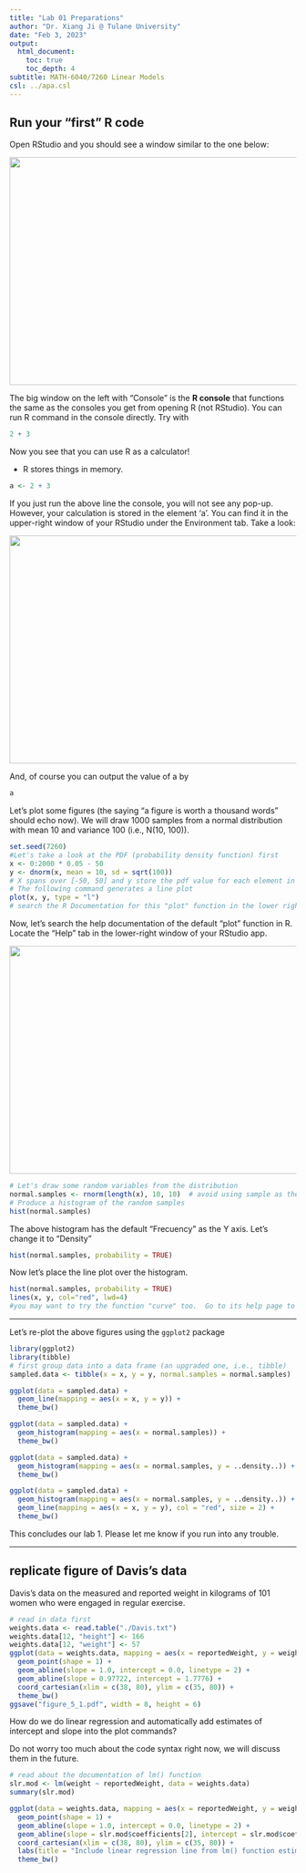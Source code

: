 ```yaml
---
title: "Lab 01 Preparations"
author: "Dr. Xiang Ji @ Tulane University"
date: "Feb 3, 2023"
output:
  html_document:
    toc: true
    toc_depth: 4  
subtitle: MATH-6040/7260 Linear Models
csl: ../apa.csl
---
```


## Run your "first" R code
Open RStudio and you should see a window similar to the one below:
<p align="center">
  <img src="./RStudio.png" height="400" width="800">
</p>

The big window on the left with "Console" is the **R console** that functions the same as the consoles you get from opening R (not RStudio).
You can run R command in the console directly.
Try with
```r
2 + 3
```

Now you see that you can use R as a calculator!

- R stores things in memory.
```r
a <- 2 + 3
```

If you just run the above line the console, you will not see any pop-up.
However, your calculation is stored in the element 'a'.
You can find it in the upper-right window of your RStudio under the Environment tab.
Take a look:
<p align="center">
  <img src="./RStudio_Environment.png" height="400" width="800">
</p>

And, of course you can output the value of a by
```r
a
```

Let's plot some figures (the saying "a figure is worth a thousand words" should echo now).
We will draw $1000$ samples from a normal distribution with mean $10$ and variance $100$ (i.e., N(10, 100)).

```r
set.seed(7260)
#Let's take a look at the PDF (probability density function) first
x <- 0:2000 * 0.05 - 50
y <- dnorm(x, mean = 10, sd = sqrt(100))
# X spans over [-50, 50] and y store the pdf value for each element in x.
# The following command generates a line plot
plot(x, y, type = "l")
# search the R Documentation for this "plot" function in the lower right window.
```

Now, let's search the help documentation of the default "plot" function in R.
Locate the "Help" tab in the lower-right window of your RStudio app.
<p align="center">
  <img src="./RStudio_Help.png" height="400" width="800">
</p>

```r
# Let's draw some random variables from the distribution
normal.samples <- rnorm(length(x), 10, 10)  # avoid using sample as the variable name because it's already used for a built-in function.  The bad behavior of R (python shares this overriding problem too)
# Produce a histogram of the random samples
hist(normal.samples)
```

The above histogram has the default "Frecuency" as the Y axis.  Let's change it to "Density"

```r
hist(normal.samples, probability = TRUE)
```

Now let's place the line plot over the histogram.

```r
hist(normal.samples, probability = TRUE)
lines(x, y, col="red", lwd=4)
#you may want to try the function "curve" too.  Go to its help page to find the usage.
```

-------------------------

Let's re-plot the above figures using the `ggplot2` package

```r
library(ggplot2)
library(tibble)
# first group data into a data frame (an upgraded one, i.e., tibble)
sampled.data <- tibble(x = x, y = y, normal.samples = normal.samples)

ggplot(data = sampled.data) +
  geom_line(mapping = aes(x = x, y = y)) +
  theme_bw()

ggplot(data = sampled.data) +
  geom_histogram(mapping = aes(x = normal.samples)) +
  theme_bw()

ggplot(data = sampled.data) +
  geom_histogram(mapping = aes(x = normal.samples, y = ..density..)) +
  theme_bw()

ggplot(data = sampled.data) +
  geom_histogram(mapping = aes(x = normal.samples, y = ..density..)) +
  geom_line(mapping = aes(x = x, y = y), col = "red", size = 2) +
  theme_bw()
```

This concludes our lab 1.  Please let me know if you run into any trouble.

-------------------------------------

## replicate figure of Davis's data

Davis's data on the measured and reported weight in kilograms of 101 women who were engaged in regular exercise.

```r
# read in data first
weights.data <- read.table("./Davis.txt")
weights.data[12, "height"] <- 166
weights.data[12, "weight"] <- 57
ggplot(data = weights.data, mapping = aes(x = reportedWeight, y = weight)) +
  geom_point(shape = 1) +
  geom_abline(slope = 1.0, intercept = 0.0, linetype = 2) + 
  geom_abline(slope = 0.97722, intercept = 1.7776) +
  coord_cartesian(xlim = c(38, 80), ylim = c(35, 80)) +
  theme_bw()
ggsave("figure_5_1.pdf", width = 8, height = 6)
```

How do we do linear regression and automatically add estimates of intercept and slope into the plot commands?

Do not worry too much about the code syntax right now, we will discuss them in the future.

```r
# read about the documentation of lm() function
slr.mod <- lm(weight ~ reportedWeight, data = weights.data)
summary(slr.mod)

ggplot(data = weights.data, mapping = aes(x = reportedWeight, y = weight)) +
  geom_point(shape = 1) +
  geom_abline(slope = 1.0, intercept = 0.0, linetype = 2) + 
  geom_abline(slope = slr.mod$coefficients[2], intercept = slr.mod$coefficients[1]) +
  coord_cartesian(xlim = c(38, 80), ylim = c(35, 80)) +
  labs(title = "Include linear regression line from lm() function estimates") +
  theme_bw()
```

